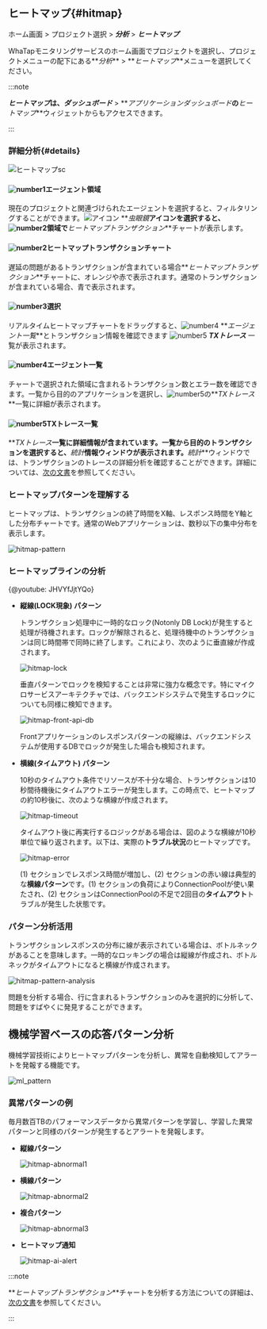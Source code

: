 ## ヒートマップ{#hitmap}

ホーム画面 > プロジェクト選択 > **_分析_** > **_ヒートマップ_**

WhaTapモニタリングサービスのホーム画面でプロジェクトを選択し、プロジェクトメニューの配下にある**_分析_** > **_ヒートマップ_**メニューを選択してください。 

:::note

**_ヒートマップ_**は、**_ダッシュボード_** > **_アプリケーションダッシュボード_**の**_ヒートマップ_**ウィジェットからもアクセスできます。

:::

### 詳細分析{#details}

![ヒートマップsc](/img/tx-hitmap.png)

#### ![number1](/img/number-01.png)エージェント領域

現在のプロジェクトと関連づけられたエージェントを選択すると、フィルタリングすることができます。![アイコン](/img/ic-search-on-press.svg) **_虫眼鏡_**アイコンを選択すると、![number2](/img/number-02.png)領域で**_ヒートマップトランザクション_**チャートが表示します。

#### ![number2](/img/number-02.png)ヒートマップトランザクションチャート

遅延の問題があるトランザクションが含まれている場合**_ヒートマップトランザクション_**チャートに、<span class='ov5ud10'>オレンジ</span>や<span class='etrs'>赤</span>で表示されます。通常のトランザクションが含まれている場合、<span class='woer'>青</span>で表示されます。

#### ![number3](/img/number-03.png)選択

リアルタイムヒートマップチャートをドラッグすると、![number4](/img/number-04.png) **_エージェント一覧_**とトランザクション情報を確認できます ![number5](/img/number-05.png) **_TXトレース_** 一覧が表示されます。

#### ![number4](/img/number-04.png)エージェント一覧

チャートで選択された領域に含まれるトランザクション数とエラー数を確認できます。一覧から目的のアプリケーションを選択し、![number5](/img/number-05.png)の**_TXトレース_**一覧に詳細が表示されます。

#### ![number5](/img/number-05.png)TXトレース一覧

**_TXトレース_**一覧に詳細情報が含まれています。一覧から目的のトランザクションを選択すると、**_統計_**情報ウィンドウが表示されます。**_統計_**ウィンドウでは、トランザクションのトレースの詳細分析を確認することができます。詳細については、[次の文書](trs-profile#details)を参照してください。

### ヒートマップパターンを理解する

ヒートマップは、トランザクションの終了時間をX軸、レスポンス時間をY軸とした分布チャートです。通常のWebアプリケーションは、数秒以下の集中分布を表示します。

![hitmap-pattern](https://img.whatap.io/media/user_guide_application/analysis/h0.png)

### ヒートマップラインの分析

{@youtube: JHVYfJjtYQo}

-   **縦線(LOCK現象) パターン**  

    トランザクション処理中に一時的なロック(Notonly DB Lock)が発生すると処理が待機されます。ロックが解除されると、処理待機中のトランザクションは同じ時間帯で同時に終了します。これにより、次のように垂直線が作成されます。

    ![hitmap-lock](https://img.whatap.io/media/user_guide_application/analysis/h3.png)

    垂直パターンでロックを検知することは非常に強力な概念です。特にマイクロサービスアーキテクチャでは、バックエンドシステムで発生するロックについても同様に検知できます。

    ![hitmap-front-api-db](https://img.whatap.io/media/user_guide_application/analysis/h8.png)

    Frontアプリケーションのレスポンスパターンの縦線は、バックエンドシステムが使用するDBでロックが発生した場合も検知されます。

-   **横線(タイムアウト) パターン**  

    10秒のタイムアウト条件でリソースが不十分な場合、トランザクションは10秒間待機後にタイムアウトエラーが発生します。この時点で、ヒートマップの約10秒後に、次のような横線が作成されます。

    ![hitmap-timeout](https://img.whatap.io/media/user_guide_application/analysis/h2.png)

    タイムアウト後に再実行するロジックがある場合は、図のような横線が10秒単位で繰り返されます。以下は、実際の**トラブル状況**のヒートマップです。

    ![hitmap-error](https://img.whatap.io/media/user_guide_application/analysis/h7.png)

    (1) セクションでレスポンス時間が増加し、(2) セクションの赤い線は典型的な**横線パターン**です。(1) セクションの負荷によりConnectionPoolが使い果たされ、(2) セクションはConnectionPoolの不足で2回目の**タイムアウト**トラブルが発生した状態です。

### パターン分析活用

トランザクションレスポンスの分布に線が表示されている場合は、ボトルネックがあることを意味します。一時的なロッキングの場合は縦線が作成され、ボトルネックがタイムアウトになると横線が作成されます。

![hitmap-pattern-analysis](https://img.whatap.io/media/user_guide_application/analysis/h4.png)

問題を分析する場合、行に含まれるトランザクションのみを選択的に分析して、問題をすばやくに発見することができます。

## 機械学習ベースの応答パターン分析

機械学習技術によりヒートマップパターンを分析し、異常を自動検知してアラートを発報する機能です。

![ml_pattern](https://img.whatap.io/media/user_guide_application/analysis/ml_pattern.png)

### 異常パターンの例

毎月数百TBのパフォーマンスデータから異常パターンを学習し、学習した異常パターンと同様のパターンが発生するとアラートを発報します。

-   **縦線パターン**  

    ![hitmap-abnormal1](https://img.whatap.io/media/user_guide_application/analysis/h3.png)

-   **横線パターン**  

    ![hitmap-abnormal2](https://img.whatap.io/media/user_guide_application/analysis/h2.png)

-   **複合パターン**  

    ![hitmap-abnormal3](https://img.whatap.io/media/user_guide_application/analysis/h7.png)

-   **ヒートマップ通知**  

    ![hitmap-ai-alert](https://img.whatap.io/media/images/ai_alert.png)

:::note

**_ヒートマップトランザクション_**チャートを分析する方法についての詳細は、[次の文書](../best-practice-guides/about-apm-hitmap-class)を参照してください。

:::
